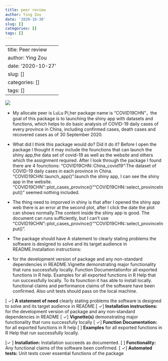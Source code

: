 ```yaml
---
title: peer review
author: Ying Zou
date: '2020-10-30'
slug: []
categories: []
tags: []
---
```

---
title: Peer review
author: Ying Zou
date: '2020-10-27'
slug: []
categories: []
tags: []
---
![](/img/pi.jpg)

* My allocate peer is LuLu Pi,her package name is “COVID19CHN”，the goal of this package is to launching the shiny app with datasets and functions, which helps to do basic analysis of COVID-19 daily cases of every province in China, including confirmed cases, death cases and recovered cases as of 30 September 2020. 

* What did I think this package would do? Did it do it?
Before I open the package I thought it may include the founctions that can launch the shiny app,the data set of covid-19 as well as the website and others which the assignment required. 
After I look through the package I found there are 4 founctions:
"COVID19CHN::China_covid19":The dataset of COVID-19 daily cases in each province in China.
"COVID19CHN::launch_app()":launch the shiny app, I can see the shiny app in the website.
"COVID19CHN"::plot_cases_province()""COVID19CHN::select_provinceInput()" seemed nothing included.



* The thing need to imporved in shiny is that after I opened the shiny app web there is an error at the second plot, after I click the date the plot can shows normally.The content inside the shiny app is good.
The document can runs sufficiently, but I can't use "COVID19CHN"::plot_cases_province()""COVID19CHN::select_provinceInput()".




* The package should have A statement to clearly stating problems the software is designed to solve and its target audience in README.Installation instructions:
* for the development version of package and any non-standard dependencies in README.Vignette demonstrating major functionality that runs successfully locally. Function Documentationfor all exported functions in R help. Examples for all exported functions in R Help that run successfully locally.
To its founction it has able to install locally. functional claims and performance claims of the software have been confirmed. Also unit tests should pass on the local machine.

[ ✓] **A statement of need** clearly stating problems the software is designed to solve and its target audience in README
[ ✓] **Installation instructions:** for the development version of package and any non-standard dependencies in README
[ ✓] **Vignette(s)** demonstrating major functionality that runs successfully locally
[ ✓] **Function Documentation:** for all exported functions in R help
[ ] **Examples** for all exported functions in R Help that run successfully locally.

 [✓ ] **Installation:** Installation succeeds as documented.
 [ ] **Functionality:** Any functional claims of the software been confirmed.
 [ ✓] **Automated tests:** Unit tests cover essential functions of the package